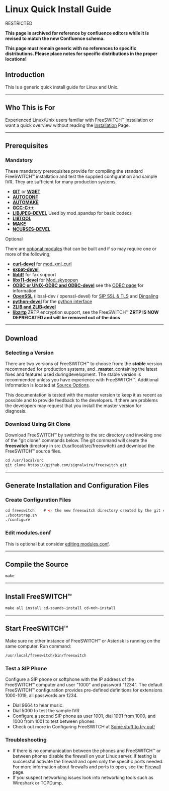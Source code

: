
# Linux Quick Install Guide 

 

RESTRICTED

**This page is archived for reference by confluence editors while it is revised to match the new Confluence schema.** 

**This page must remain generic with no references to specific distributions. Please place notes for specific distributions in the proper locations!**

## Introduction

This is a generic quick install guide for Linux and Unix.

---

## Who This is For

Experienced Linux/Unix users familiar with FreeSWITCH™ installation or want a quick overview without reading the [Installation](../../index.mdx#about) Page.

  
---

## Prerequisites

### Mandatory

These mandatory prerequisites provide for compiling the standard FreeSWITCH™ installation and test the supplied configuration and sample IVR. They are sufficient for many production systems.

* [**GIT**](http://en.wikipedia.org/wiki/Git%5F%28software%29) or [**WGET**](http://en.wikipedia.org/wiki/Wget)
* [**AUTOCONF**](http://en.wikipedia.org/wiki/Autoconf)
* [**AUTOMAKE**](http://en.wikipedia.org/wiki/Automake)
* [**GCC-C++**](http://en.wikipedia.org/wiki/C%2B%2B)
* [**LIBJPEG-DEVEL**](http://en.wikipedia.org/wiki/Libjpeg) Used by mod\_spandsp for basic codecs
* [**LIBTOOL**](http://en.wikipedia.org/wiki/Libtool)
* [**MAKE**](http://en.wikipedia.org/wiki/Make%5F%28software%29)
* [**NCURSES-DEVEL**](http://en.wikipedia.org/wiki/Ncurses)

Optional

There are [optional modules](http://wiki.freeswitch.org/wiki/Modules) that can be built and if so may require one or more of the following;

* [**curl-devel**](http://en.wikipedia.org/wiki/Curl%5F%28programming%5Flanguage%29) for [mod\_xml\_curl](https://wiki.freeswitch.org/wiki/Mod%5Fxml%5Fcurl "Mod xml curl")
* [**expat-devel**](http://en.wikipedia.org/wiki/Expat%5F%28XML%29)
* [**libtiff**](http://en.wikipedia.org/wiki/Libtiff) for fax support
* [**libx11-devel**](http://en.wikipedia.org/wiki/X%5FWindow%5FSystemf) for [Mod\_skypopen](https://wiki.freeswitch.org/wiki/Mod%5Fskypopen "Mod skypopen")
* [**ODBC or UNIX-ODBC and ODBC-devel**](http://en.wikipedia.org/wiki/Odbc) see the [ODBC page](http://wiki.freeswitch.org/wiki/Mod%5Fspidermonkey%5Fodbc) for information
* [**OpenSSL**](http://en.wikipedia.org/wiki/Openssl) (libssl-dev / openssl-devel) for [SIP SSL & TLS](https://wiki.freeswitch.org/wiki/SIP%5FTLS "SIP TLS") and [Dingaling](https://wiki.freeswitch.org/wiki/Dingaling "Dingaling")
* [**python-devel**](http://www.python.org/) for the [python interface](https://wiki.freeswitch.org/wiki/Mod%5Fpython "Mod python")
* [**ZLIB and ZLIB-devel**](http://en.wikipedia.org/wiki/Zlib)
* [**libzrtp**](http://en.wikipedia.org/wiki/ZRTP) ZRTP encryption support, see the FreeSWITCH™  **ZRTP IS NOW DEPREICATED and will be removed out of the docs**
  
  
---

## Download

### Selecting a Version

There are two versions of FreeSWITCH™ to choose from: the _**stable**_ version recommended for production systems, and _**master**_containing the latest fixes and features used duringdevelopment. The stable version is recommended unless you have experience with FreeSWITCH™. Additional Information is located at [Source Options](https://confluence.freeswitch.org/display/FREESWITCH/Installation#Installation-SourceOptions).

This documentation is tested with the master version to keep it as recent as possible and to provide feedback to the developers. If there are problems the developers may request that you install the master version for diagnosis.

### Download Using Git Clone

Download FreeSWITCH™ by switching to the src directory and invoking one of the "git clone" commands below. The git command will create the **freeswitch** directory in src (/usr/local/src/freeswitch) and download the FreeSWITCH™ source files.

```xml
cd /usr/local/src
git clone https://github.com/signalwire/freeswitch.git
```

---

## Generate Installation and Configuration Files

### Create Configuration Files

```xml
cd freeswitch    # <- the new freeswitch directory created by the git clone process
./bootstrap.sh
./configure
```

### Edit modules.conf

This is optional but consider [editing modules.conf](../../index.mdx#installation-methods).

  
---

## Compile the Source

```xml
make
```

  
---

## Install FreeSWITCH™

```xml
make all install cd-sounds-install cd-moh-install
```

---

## Start FreeSWITCH™

Make sure no other instance of FreeSWITCH™ or Asterisk is running on the same computer. Run command:

```xml
/usr/local/freeswitch/bin/freeswitch
```

### Test a SIP Phone

Configure a SIP phone or softphone with the IP address of the FreeSWITCH™ computer and user "1000" and password "1234". The default FreeSWITCH™ configuration provides pre-defined definitions for extensions 1000-1019, all passwords are 1234.

* Dial 9664 to hear music.
* Dial 5000 to test the sample IVR
* Configure a second SIP phone as user 1001, dial 1001 from 1000, and 1000 from 1001 to test between phones
* Check out more in Configuring FreeSWITCH at [Some stuff to try out!](https://confluence.freeswitch.org/display/FREESWITCH/Configuring+FreeSWITCH#ConfiguringFreeSWITCH-Somestufftotryout!)

### Troubleshooting

* If there is no communication between the phones and FreeSWITCH™ or between phones disable the firewall on your Linux server. If testing is successful activate the firewall and open only the specific ports needed. For more information about firewalls and ports to open, see the [Firewall](../../../Networking/Firewall_1048908.mdx#about) page.
* If you suspect networking issues look into networking tools such as Wireshark or TCPDump.


